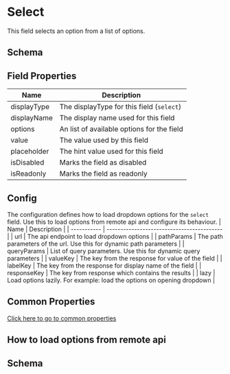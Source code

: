 # Select

This field selects an option from a list of options.


<SelectField />

## Schema


<SchemaViewer value={schema} />

## Field Properties

| Name        | Description                                |
| ----------- | ------------------------------------------ |
| displayType | The displayType for this field (`select`)  |
| displayName | The display name used for this field       |
| options     | An list of available options for the field |
| value       | The value used by this field               |
| placeholder | The hint value used for this field         |
| isDisabled  | Marks the field as disabled                |
| isReadonly  | Marks the field as readonly                |

## Config 
The configuration defines how to load dropdown options for the `select` field. Use this to load options from remote api and configure its behaviour.
| Name        | Description                                |
| ----------- | ------------------------------------------ |
| url | The api endpoint to load dropdown options |
| pathParams | The path parameters of the url. Use this for dynamic path parameters |
| queryParams | List of query parameters. Use this for dynamic query parameters |
| valueKey | The key from the response for value of the field |
| labelKey | The key from the response for display name of the field |
| responseKey | The key from response which contains the results |
| lazy | Load options lazily. For example: load the options on opening dropdown |

## Common Properties
[Click here to go to common properties](/fields/common-properties)

## How to load options from remote api


<SelectWithCountries />

## Schema

<SchemaViewer value={schemaCountries} />